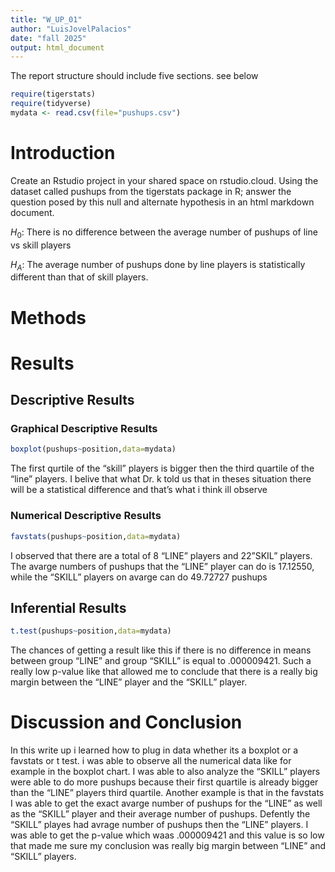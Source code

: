```yaml
---
title: "W_UP_01"
author: "LuisJovelPalacios"
date: "fall 2025"
output: html_document
---
```




The report structure should include five sections.  see below



```r
require(tigerstats)
require(tidyverse)
mydata <- read.csv(file="pushups.csv")
```

# Introduction

<!--In this section you explain what you are trying to show. Where did the data come from? What is the research or other question you are trying to answer?!-->

Create an Rstudio project in your shared space on rstudio.cloud.  Using the dataset called pushups from the tigerstats package in R; answer the question posed by this null and alternate hypothesis in an html markdown document.

$H_0$: There is no difference between the average number of pushups of line vs skill players

$H_A$: The average number of pushups done by line players is statistically different than that of skill players.

# Methods

<!--Decide on your methods: use "variable analysis" or other appropriate descriptors. Make sure to choose at least one graphical method and at least one numerical method.!-->

# Results

<!--Divide this section into two sub-sections: One for your descriptive results and one for your inferential results.!-->

## Descriptive Results

### Graphical Descriptive Results

<!--Graphical results here. Make sure to show your code. Provide appropriate labels for axes, giving units if possible, and provide a good title for the graph, too. Use the graphical results to describe the patterns if any that exist in the data as focused toward the research question!-->


```r
boxplot(pushups~position,data=mydata)
```
  
The first qurtile of the "skill" players is bigger then the third quartile of the "line" players. I belive that what Dr. k told us that in theses situation there will be a statistical difference and that's what i think ill observe 

### Numerical Descriptive Results

<!--Numerical results go here. Use the numerical results to describe the patterns if any that exist in the data as focused toward the research question!-->

```r
favstats(pushups~position,data=mydata)
```
  
I observed that there are a total of 8 "LINE" players and 22"SKIL" players. The avarge numbers of pushups that the "LINE" player can do is 17.12550, while the "SKILL" players on avarge can do 49.72727 pushups

## Inferential Results

<!--State hypothesis clearly. Make sure your discussion of the inferential test covers all the aspects that the test output produces, such as test statistic, p-value etc. Make a decision about the null hypothesis, explain the assumptions on which the selected test/procedure was based, and why the chosen procedure satisfys the assumptions and is appropriate to answer the research question!-->

```r
t.test(pushups~position,data=mydata)
```
The chances of getting a result like this if there is no difference in means between group "LINE" and group "SKILL" is equal to .000009421. Such a really low p-value like that allowed me to conclude that there is a really big margin between the "LINE" player and the "SKILL" player.

# Discussion and Conclusion

<!--Discussion and conclusion here. If you found a relationship be sure to consider whether the relationship occurs because one of the variavbles causes the other, or whether they perhasps are related for some other reason. Watch the chapter 6 videos from the GeorgeTown videos collection.!-->

In this write up i learned how to plug in data whether its a boxplot or a favstats or t test. i was able to observe all the numerical data like for example in the boxplot chart. I was able to also analyze the "SKILL" players were able to do more pushups because their first quartile is already bigger than the "LINE" players third quartile. Another example is that in the favstats I was able to get the exact avarge number of pushups for the "LINE" as well as the "SKILL" player and their average number of pushups. Defently the "SKILL" playes had avrage number of pushups then the "LINE" players. I was able to get the p-value which waas .000009421 and this value is so low that made me sure my conclusion was really big margin between "LINE" and "SKILL" players.